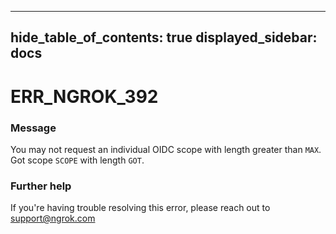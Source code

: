 

---
hide_table_of_contents: true
displayed_sidebar: docs
---


# ERR_NGROK_392

### Message
You may not request an individual OIDC scope with length greater than `MAX`. Got scope `SCOPE` with length `GOT`.

<ErrorDetails error="err_ngrok_392" />



### Further help
If you're having trouble resolving this error, please reach out to [support@ngrok.com](mailto:support@ngrok.com?subject=Help%20with%20ERR_NGROK_392)

